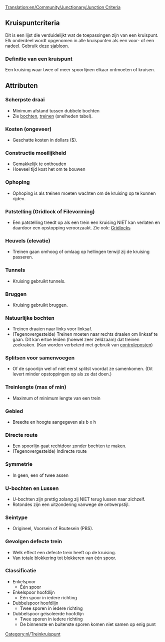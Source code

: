 [[Translation:en/Community/Junctionary/Junction Criteria]]
{{nl/Kruispuntenmenu}}
==Kruispuntcriteria==
Dit is een lijst die verduidelijkt wat de toepassingen zijn van een kruispunt. 
Elk onderdeel wordt opgenomen in alle kruispunten als een voor- of een nadeel.
Gebruik deze [[Template:nl/Kruispuntcriteria|sjabloon]].

===Definitie van een kruispunt===
Een kruising waar twee of meer spoorlijnen elkaar ontmoeten of kruisen.

==Attributen==

===Scherpste draai===
* Minimum afstand tussen dubbele bochten
* Zie [[nl/Community/Bochten|bochten]], [[nl/Manual/Game Mechanics/Main Page#Treinen|treinen]] (snelheden tabel).

===Kosten (ongeveer)===
* Geschatte kosten in dollars ($).

===Constructie moeilijkheid===
* Gemakkelijk te onthouden
* Hoeveel tijd kost het om te bouwen

===Ophoping===
* Ophoping is als treinen moeten wachten om de kruising op te kunnen rijden.

===Patstelling (Gridlock of Filevorming)===
* Een patstelling treedt op als een trein een kruising NIET kan verlaten en daardoor een opstopping veroorzaakt. Zie ook: [http://en.wikipedia.org/wiki/Gridlock|//en.wikipedia.org/wiki/Gridlock Gridlocks]

===Heuvels (elevatie)===
* Treinen gaan omhoog of omlaag op hellingen terwijl zij de kruising passeren.

===Tunnels=== 
* Kruising gebruikt tunnels.

===Bruggen===
* Kruising gebruikt bruggen.

===Natuurlijke bochten=== 
* Treinen draaien naar links voor linksaf.
* (Tegenovergestelde) Treinen moeten naar rechts draaien om linksaf te gaan. Dit kan ertoe leiden (hoewel zeer zeldzaam) dat treinen zoekraken. (Kan worden verbeterd met gebruik van [[nl/Manual/Controleposten|controleposten]])

===Splitsen voor samenvoegen===
* Of de spoorlijn wel of niet eerst splitst voordat ze samenkomen. (Dit levert minder opstoppingen op als ze dat doen.)

===Treinlengte (max of min)===
* Maximum of minimum lengte van een trein

===Gebied===
* Breedte en hoogte aangegeven als b x h

===Directe route===
* Een spoorlijn gaat rechtdoor zonder bochten te maken.
* (Tegenovergestelde) Indirecte route

===Symmetrie===
* In geen, een of twee assen

===U-bochten en Lussen===
* U-bochten zijn prettig zolang zij NIET terug lussen naar zichzelf.
* Rotondes zijn een uitzondering vanwege de ontwerpstijl.

===Seintype===
* Origineel, Voorsein of Routesein (PBS).

===Gevolgen defecte trein===
* Welk effect een defecte trein heeft op de kruising.
* Van totale blokkering tot blokkeren van één spoor.

===Classificatie===
* Enkelspoor
** Één spoor 
* Enkelspoor hoofdlijn
** Één spoor in iedere richting
* Dubbelspoor hoofdlijn
** Twee sporen in iedere richting
* Dubbelspoor geïsoleerde hoofdlijn
** Twee sporen in iedere richting
** De binnenste en buitenste sporen komen niet samen op enig punt


[[Category:nl/Treinkruispunt]]